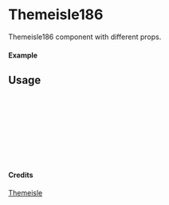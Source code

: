 
<Meta of={Themeisle186} title="Themeisle/Themeisle186" />

# Themeisle186

Themeisle186 component with different props.

#### Example

<Canvas of={Themeisle186.Primary} />

## Usage

```ts
import { Themeisle186 } from "yadl-ui";

const Example = () => {
  return (
      <Themeisle186 />
  );
};

export default Example;
```

#### Credits
[Themeisle](https://themeisle.com/illustrations)
